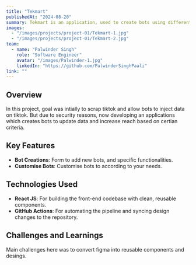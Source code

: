 ```yaml
---
title: "Tekmart"
publishedAt: "2024-08-20"
summary: Tekmart is an application, used to create bots using different methods for TikTok. Which are used to increase reach, replies, messages etc.",
images:
  - "/images/projects/project-01/Tekmart-1.jpg"
  - "/images/projects/project-01/Tekmart-2.jpg"
team:
  - name: "Palwinder Singh"
    role: "Software Engineer"
    avatar: "/images/Palwinder-1.jpg"
    linkedIn: "https://github.com/PalwinderSinghPaali"
link: ""
---
```


## Overview

In this project, goal was intially to scrap tiktok and allow bots to inject data on tiktok. But due to security reasons, now developing an applications which creates bots to update data and increase reach based on certian criteria.

## Key Features

- **Bot Creations**: Form to add new bots, and specific functionalities.
- **Customise Bots**: Customise bots to according to your needs.

## Technologies Used

- **React JS**: For building the front-end codebase with clean, reusable components.
- **GitHub Actions**: For automating the pipeline and syncing design changes to the repository.

## Challenges and Learnings

Main challenges here was to convert figma into reusable components and desings.
